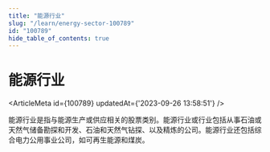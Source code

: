 ```yaml
---
title: "能源行业"
slug: "/learn/energy-sector-100789"
id: "100789"
hide_table_of_contents: true
---
```



# 能源行业

<ArticleMeta id={100789} updatedAt={'2023-09-26 13:58:51'} />
<div className='border-solid border-b border-t-0 my-4 border-[var(--ifm-color-gray-300)]' />

能源行业是指与能源生产或供应相关的股票类别。能源行业或行业包括从事石油或天然气储备勘探和开发、石油和天然气钻探、以及精炼的公司。能源行业还包括综合电力公用事业公司，如可再生能源和煤炭。
